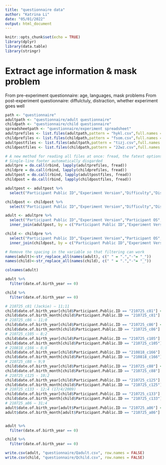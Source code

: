 ```yaml
---
title: "questionnaire data"
author: "Katrina Li"
date: "05/01/2022"
output: html_document
---
```


```r
knitr::opts_chunk$set(echo = TRUE)
library(dplyr)
library(data.table)
library(stringr)
```

# Extract age information & mask problem
From pre-experiment questionnaire: age, languages, mask problems
From post-experiment questionnaire: diffulctuly, distraction, whether experiment goes well

```r
path <- "questionnaire"
adultpath <- "questionnaire/adult questionnaire"
childpath <- "questionnaire/child questionnaire"
spreadsheetpath <- "questionnaire/experiment spreadsheet"
adultprefiles <- list.files(adultpath,pattern = "hykl.csv",full.names = T)
childprefiles <- list.files(childpath,pattern = "fsom.csv",full.names = T)
adultpostfiles <- list.files(adultpath,pattern = "tizj.csv",full.names = T)
childpostfiles <- list.files(childpath,pattern = "22wz.csv",full.names = T)

# A new method for reading all files at once: fread, the fatest options
# Single-line footer automatically disgarded
adultpre = do.call(rbind, lapply(adultprefiles, fread))
childpre = do.call(rbind, lapply(childprefiles, fread))
adultpost = do.call(rbind, lapply(adultpostfiles, fread))
childpost = do.call(rbind, lapply(childpostfiles, fread))

```

```r
adultpost <- adultpost %>%
  select("Participant Public ID","Experiment Version","Difficulty","Distraction","response-4-1","response-4-2","response-4-3","response-4-4","response-4-text","response-5","Comments")

childpost <- childpost %>%
  select("Participant Public ID","Experiment Version","Difficulty","Distraction","response-4-1","response-4-2","response-4-3","response-4-4","response-4-text","response-5","Comments")

adult <- adultpre %>%
  select("Participant Public ID","Experiment Version","Participant OS","Participant Browser", "randomiser-t27m","date of birth-year","date of birth-month","sex","languages","response-6","response-6-text","mask problems","Difficulty","Tiring","more info on masks") %>%
  inner_join(adultpost, by = c("Participant Public ID","Experiment Version"))

child <- childpre %>%
  select("Participant Public ID","Experiment Version","Participant OS","Participant Browser", "randomiser-t27m","date of birth-year","date of birth-month","sex","languages","response-6","response-6-text","mask problems","Difficulty","Tiring","more info on masks") %>%
  inner_join(childpost, by = c("Participant Public ID","Experiment Version"))

# Remove the spacing in the variable so that filtering can work
names(adult)<-str_replace_all(names(adult), c(" " = ".","-"= "_"))
names(child)<-str_replace_all(names(child), c(" " = ".","-"= "_"))

```


```r
colnames(adult)

adult %>%
  filter(date.of.birth_year == 0)

child %>%
  filter(date.of.birth_year == 0)

# 210725_c81 (Jackie) — 11;11
child$date.of.birth_year[child$Participant.Public.ID == "210725_c81"] <- 11
child$date.of.birth_month[child$Participant.Public.ID == "210725_c81"] <- 11
# 210725_c86 — 11;0
child$date.of.birth_year[child$Participant.Public.ID == "210725_c86"] <- 11
child$date.of.birth_month[child$Participant.Public.ID == "210725_c86"] <- 0
# 210725_c105 — 8;2
child$date.of.birth_year[child$Participant.Public.ID == "210725_c105"] <- 8
child$date.of.birth_month[child$Participant.Public.ID == "210725_c105"] <- 2
# 210818_c166 — 8;8
child$date.of.birth_year[child$Participant.Public.ID == "210818_c166"] <- 8
child$date.of.birth_month[child$Participant.Public.ID == "210818_c166"] <- 8
# 210725_c88 — 9;9
child$date.of.birth_year[child$Participant.Public.ID == "210725_c88"] <- 9
child$date.of.birth_month[child$Participant.Public.ID == "210725_c88"] <- 9
# 210725_c125 - 10;2
child$date.of.birth_year[child$Participant.Public.ID == "210725_c125"] <- 10
child$date.of.birth_month[child$Participant.Public.ID == "210725_c125"] <- 2
# 210725_c133 - 12;4 (17/4/2009)
child$date.of.birth_year[child$Participant.Public.ID == "210725_c133"] <- 12
child$date.of.birth_month[child$Participant.Public.ID == "210725_c133"] <- 4
# 210725_a86 — 31;4
adult$date.of.birth_year[adult$Participant.Public.ID == "210725_a86"] <- 31
adult$date.of.birth_month[adult$Participant.Public.ID == "210725_a86"] <- 4


adult %>%
  filter(date.of.birth_year == 0)

child %>%
  filter(date.of.birth_year == 0)
```

```r
write.csv(adult, "questionnaire/Qadult.csv", row.names = FALSE)
write.csv(child, "questionnaire/Qchild.csv", row.names = FALSE)
```

